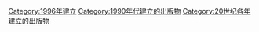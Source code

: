 {{Cat topic in year| topic=建立的出版物| year=1996}}

[[Category:1996年建立|Category:1996年建立]]
[[Category:1990年代建立的出版物|Category:1990年代建立的出版物]]
[[Category:20世纪各年建立的出版物|Category:20世纪各年建立的出版物]]